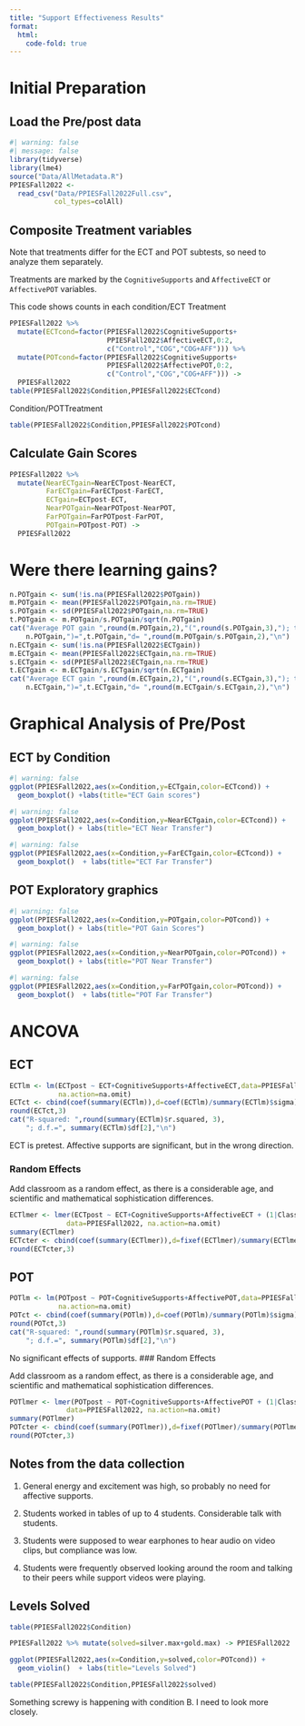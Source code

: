 ```yaml
---
title: "Support Effectiveness Results"
format: 
  html:
    code-fold: true
---
```


# Initial Preparation

## Load the Pre/post data

```r
#| warning: false
#| message: false
library(tidyverse)
library(lme4)
source("Data/AllMetadata.R")
PPIESFall2022 <- 
  read_csv("Data/PPIESFall2022Full.csv",
           col_types=colAll)
```

## Composite Treatment variables

Note that treatments differ for the ECT and POT subtests, so need to
analyze them separately.

Treatments are marked by the `CognitiveSupports` and `AffectiveECT` or 
`AffectivePOT` variables.

This code shows counts in each condition/ECT Treatment

```r
PPIESFall2022 %>%
  mutate(ECTcond=factor(PPIESFall2022$CognitiveSupports+
                        PPIESFall2022$AffectiveECT,0:2,
                        c("Control","COG","COG+AFF"))) %>%
  mutate(POTcond=factor(PPIESFall2022$CognitiveSupports+
                        PPIESFall2022$AffectivePOT,0:2,
                        c("Control","COG","COG+AFF"))) ->
  PPIESFall2022
table(PPIESFall2022$Condition,PPIESFall2022$ECTcond)
```
Condition/POTTreatment

```r
table(PPIESFall2022$Condition,PPIESFall2022$POTcond)
```

## Calculate Gain Scores

```r
PPIESFall2022 %>%
  mutate(NearECTgain=NearECTpost-NearECT,
         FarECTgain=FarECTpost-FarECT,
         ECTgain=ECTpost-ECT,
         NearPOTgain=NearPOTpost-NearPOT,
         FarPOTgain=FarPOTpost-FarPOT,
         POTgain=POTpost-POT) ->
  PPIESFall2022
```

# Were there learning gains?

```r
n.POTgain <- sum(!is.na(PPIESFall2022$POTgain))
m.POTgain <- mean(PPIESFall2022$POTgain,na.rm=TRUE)
s.POTgain <- sd(PPIESFall2022$POTgain,na.rm=TRUE)
t.POTgain <- m.POTgain/s.POTgain/sqrt(n.POTgain)
cat("Average POT gain ",round(m.POTgain,2),"(",round(s.POTgain,3),"); t(",
    n.POTgain,")=",t.POTgain,"d= ",round(m.POTgain/s.POTgain,2),"\n")
n.ECTgain <- sum(!is.na(PPIESFall2022$ECTgain))
m.ECTgain <- mean(PPIESFall2022$ECTgain,na.rm=TRUE)
s.ECTgain <- sd(PPIESFall2022$ECTgain,na.rm=TRUE)
t.ECTgain <- m.ECTgain/s.ECTgain/sqrt(n.ECTgain)
cat("Average ECT gain ",round(m.ECTgain,2),"(",round(s.ECTgain,3),"); t(",
    n.ECTgain,")=",t.ECTgain,"d= ",round(m.ECTgain/s.ECTgain,2),"\n")
```


# Graphical Analysis of Pre/Post

## ECT by Condition
```r
#| warning: false
ggplot(PPIESFall2022,aes(x=Condition,y=ECTgain,color=ECTcond)) +
  geom_boxplot() +labs(title="ECT Gain scores")
```
```r
#| warning: false
ggplot(PPIESFall2022,aes(x=Condition,y=NearECTgain,color=ECTcond)) +
  geom_boxplot() + labs(title="ECT Near Transfer")
```
```r
#| warning: false
ggplot(PPIESFall2022,aes(x=Condition,y=FarECTgain,color=ECTcond)) +
  geom_boxplot()  + labs(title="ECT Far Transfer")
```

## POT Exploratory graphics

```r
#| warning: false
ggplot(PPIESFall2022,aes(x=Condition,y=POTgain,color=POTcond)) +
  geom_boxplot() + labs(title="POT Gain Scores")
```

```r
#| warning: false
ggplot(PPIESFall2022,aes(x=Condition,y=NearPOTgain,color=POTcond)) +
  geom_boxplot() + labs(title="POT Near Transfer")
```

```r
#| warning: false
ggplot(PPIESFall2022,aes(x=Condition,y=FarPOTgain,color=POTcond)) +
  geom_boxplot()  + labs(title="POT Far Transfer")
```

# ANCOVA

## ECT

```r
ECTlm <- lm(ECTpost ~ ECT+CognitiveSupports+AffectiveECT,data=PPIESFall2022,
            na.action=na.omit)
ECTct <- cbind(coef(summary(ECTlm)),d=coef(ECTlm)/summary(ECTlm)$sigma)
round(ECTct,3)
cat("R-squared: ",round(summary(ECTlm)$r.squared, 3), 
    "; d.f.=", summary(ECTlm)$df[2],"\n")
```

ECT is pretest.
Affective supports are significant, but in the wrong direction.

### Random Effects

Add classroom as a random effect, as there is a considerable age, and scientific
and mathematical sophistication differences.

```r
ECTlmer <- lmer(ECTpost ~ ECT+CognitiveSupports+AffectiveECT + (1|Class),
              data=PPIESFall2022, na.action=na.omit)
summary(ECTlmer)
ECTcter <- cbind(coef(summary(ECTlmer)),d=fixef(ECTlmer)/summary(ECTlmer)$sigma)
round(ECTcter,3)
```


## POT

```r
POTlm <- lm(POTpost ~ POT+CognitiveSupports+AffectivePOT,data=PPIESFall2022,
            na.action=na.omit)
POTct <- cbind(coef(summary(POTlm)),d=coef(POTlm)/summary(POTlm)$sigma)
round(POTct,3)
cat("R-squared: ",round(summary(POTlm)$r.squared, 3), 
    "; d.f.=", summary(POTlm)$df[2],"\n")

```

No significant effects of supports.
### Random Effects

Add classroom as a random effect, as there is a considerable age, and scientific
and mathematical sophistication differences.

```r
POTlmer <- lmer(POTpost ~ POT+CognitiveSupports+AffectivePOT + (1|Class),
              data=PPIESFall2022, na.action=na.omit)
summary(POTlmer)
POTcter <- cbind(coef(summary(POTlmer)),d=fixef(POTlmer)/summary(POTlmer)$sigma)
round(POTcter,3)
```
## Notes from the data collection

1. General energy and excitement was high, so probably no need for affective supports.

2. Students worked in tables of up to 4 students.  Considerable talk with students.

3. Students were supposed to wear earphones to hear audio on video clips, but compliance was low.

4. Students were frequently observed looking around the room and talking to their peers while support videos were playing.

## Levels Solved

```r
table(PPIESFall2022$Condition)
```


```r
PPIESFall2022 %>% mutate(solved=silver.max+gold.max) -> PPIESFall2022

```

```r
ggplot(PPIESFall2022,aes(x=Condition,y=solved,color=POTcond)) +
  geom_violin()  + labs(title="Levels Solved")
```

```r
table(PPIESFall2022$Condition,PPIESFall2022$solved)
```

Something screwy is happening with condition B.  I need to look more closely.